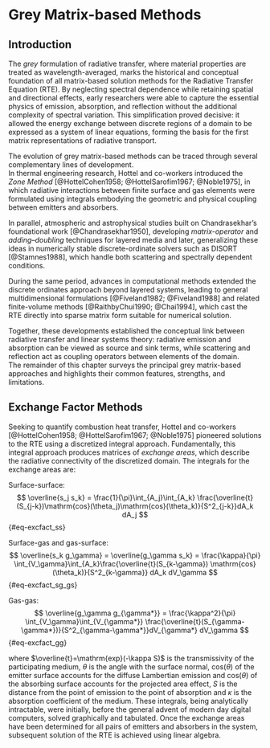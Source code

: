 # Grey Matrix-based Methods {#sec-matrix_methods}

## Introduction

The *grey* formulation of radiative transfer, where material properties are treated as wavelength-averaged, marks the historical and conceptual foundation of all matrix-based solution methods for the Radiative Transfer Equation (RTE).
By neglecting spectral dependence while retaining spatial and directional effects, early researchers were able to capture the essential physics of emission, absorption, and reflection without the additional complexity of spectral variation.
This simplification proved decisive: it allowed the energy exchange between discrete regions of a domain to be expressed as a system of linear equations, forming the basis for the first matrix representations of radiative transport.

The evolution of grey matrix-based methods can be traced through several complementary lines of development.  
In thermal engineering research, Hottel and co-workers introduced the *Zone Method* [@HottelCohen1958; @HottelSarofim1967; @Noble1975], in which radiative interactions between finite surface and gas elements were formulated using integrals embodying the geometric and physical coupling between emitters and absorbers.

In parallel, atmospheric and astrophysical studies built on Chandrasekhar’s foundational work [@Chandrasekhar1950], developing *matrix-operator* and *adding–doubling* techniques for layered media and later, generalizing these ideas in numerically stable discrete-ordinate solvers such as DISORT [@Stamnes1988], which handle both scattering and spectrally dependent conditions.

During the same period, advances in computational methods extended the discrete ordinates approach beyond layered systems, leading to general multidimensional formulations [@Fiveland1982; @Fiveland1988] and related finite-volume methods [@RaithbyChui1990; @Chai1994], which cast the RTE directly into sparse matrix form suitable for numerical solution.

Together, these developments established the conceptual link between radiative transfer and linear systems theory: radiative emission and absorption can be viewed as source and sink terms, while scattering and reflection act as coupling operators between elements of the domain.  
The remainder of this chapter surveys the principal grey matrix-based approaches and highlights their common features, strengths, and limitations.

## Exchange Factor Methods

Seeking to quantify combustion heat transfer, Hottel and co-workers [@HottelCohen1958; @HottelSarofim1967; @Noble1975] pioneered solutions to the RTE using a discretized integral approach. Fundamentally, this integral approach produces matrices of *exchange areas*, which describe the radiative connectivity of the discretized domain. The integrals for the exchange areas are:

Surface-surface:
$$ \overline{s_j s_k} = \frac{1}{\pi}\int_{A_j}\int_{A_k} \frac{\overline{t}(S_{j-k})\mathrm{cos}(\theta_j)\mathrm{cos}(\theta_k)}{S^2_{j-k}}dA_k dA_j $$ {#eq-excfact_ss}

Surface-gas and gas-surface:
$$ \overline{s_k g_\gamma} = \overline{g_\gamma s_k} = \frac{\kappa}{\pi} \int_{V_\gamma}\int_{A_k}\frac{\overline{t}(S_{k-\gamma}) \mathrm{cos}(\theta_k)}{S^2_{k-\gamma}} dA_k dV_\gamma $$ {#eq-excfact_sg_gs}

Gas-gas:
$$ \overline{g_\gamma g_{\gamma*}} = \frac{\kappa^2}{\pi} \int_{V_\gamma}\int_{V_{\gamma*}} \frac{\overline{t}(S_{\gamma-\gamma*})}{S^2_{\gamma-\gamma*}}dV_{\gamma*} dV_\gamma $$ {#eq-excfact_gg}

where $\overline{t}=\mathrm{exp}(-\kappa S)$ is the transmissivity of the participating medium, $\theta$ is the angle with the surface normal, $\mathrm{cos}(\theta)$ of the emitter surface accounts for the diffuse Lambertian emission and $\mathrm{cos}(\theta)$ of the absorbing surface accounts for the projected area effect, $S$ is the distance from the point of emission to the point of absorption and $\kappa$ is the absorption coefficient of the medium. These integrals, being analytically intractable, were initially, before the general advent of modern day digital computers, solved graphically and tabulated. Once the exchange areas have been determined for all pairs of emitters and absorbers in the system, subsequent solution of the RTE is achieved using linear algebra.